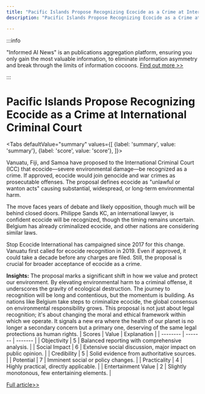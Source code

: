 ```yaml
---
title: "Pacific Islands Propose Recognizing Ecocide as a Crime at International Criminal Court"
description: "Pacific Islands Propose Recognizing Ecocide as a Crime at International Criminal Court"

---
```



:::info

"Informed AI News" is an publications aggregation platform, ensuring you only gain the most valuable information, to eliminate information asymmetry and break through the limits of information cocoons.  [Find out more >>](/)

:::

# Pacific Islands Propose Recognizing Ecocide as a Crime at International Criminal Court


<Tabs
	defaultValue="summary"
	values={[
	{label: 'summary', value: 'summary'},
	{label: 'score', value: 'score'},
]}>
<TabItem value="summary">


Vanuatu, Fiji, and Samoa have proposed to the International Criminal Court (ICC) that ecocide—severe environmental damage—be recognized as a crime. If approved, ecocide would join genocide and war crimes as prosecutable offenses. The proposal defines ecocide as "unlawful or wanton acts" causing substantial, widespread, or long-term environmental harm.

The move faces years of debate and likely opposition, though much will be behind closed doors. Philippe Sands KC, an international lawyer, is confident ecocide will be recognized, though the timing remains uncertain. Belgium has already criminalized ecocide, and other nations are considering similar laws.

Stop Ecocide International has campaigned since 2017 for this change. Vanuatu first called for ecocide recognition in 2019. Even if approved, it could take a decade before any charges are filed. Still, the proposal is crucial for broader acceptance of ecocide as a crime.

**Insights:**
The proposal marks a significant shift in how we value and protect our environment. By elevating environmental harm to a criminal offense, it underscores the gravity of ecological destruction. The journey to recognition will be long and contentious, but the momentum is building. As nations like Belgium take steps to criminalize ecocide, the global consensus on environmental responsibility grows. This proposal is not just about legal recognition; it's about changing the moral and ethical framework within which we operate. It signals a new era where the health of our planet is no longer a secondary concern but a primary one, deserving of the same legal protections as human rights.
</TabItem>
<TabItem value="score">
	| Scores     | Value   | Explanation |
	| -------- | ------- | ------- |
	| Objectivity  | 5    | Balanced reporting with comprehensive analysis.    |
	| Social Impact | 6     | Extensive social discussion, major impact on public opinion.    |
	| Credibility    | 5    | Solid evidence from authoritative sources.    |
	| Potential    | 7    | Imminent social or policy changes.    |
	| Practicality    | 4    | Highly practical, directly applicable.    |
	| Entertainment Value    | 2    | Slightly monotonous, few entertaining elements.    |
</TabItem>
</Tabs>

[Full article>>](https://yro.slashdot.org/story/24/09/09/239227/pacific-islands-submit-court-proposal-for-recognition-of-ecocide-as-a-crime?utm_source=rss1.0mainlinkanon&utm_medium=feed)
